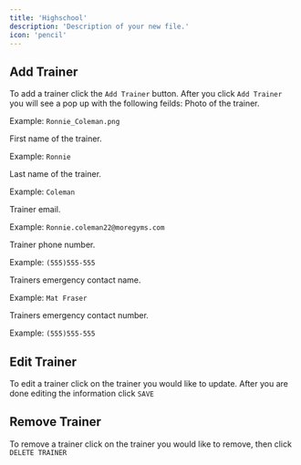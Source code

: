 ```yaml
---
title: 'Highschool'
description: 'Description of your new file.'
icon: 'pencil'
---
```


## Add Trainer
To add a trainer click the `Add Trainer` button. After you click `Add Trainer` you will see a pop up with the following feilds:
<ResponseField name="Trainer Photo" type="Upload" required>
Photo of the trainer.

Example: `Ronnie_Coleman.png`

</ResponseField>

<ResponseField name="First Name" type="text" required>
First name of the trainer.

Example: `Ronnie`

</ResponseField>

<ResponseField name="Last Name" type="text" required>
Last name of the trainer.

Example: `Coleman`

</ResponseField>

<ResponseField name="Email" type="email" required>
Trainer email.

Example: `Ronnie.coleman22@moregyms.com`

</ResponseField>

<ResponseField name="Phone" type="number" required>
Trainer phone number.

Example: `(555)555-555`

</ResponseField>
<ResponseField name="Emergency Contact Name" type="text">
Trainers emergency contact name.

Example: `Mat Fraser`

</ResponseField>

<ResponseField name="Emergency Contact Phone" type="number">
Trainers emergency contact number.

Example: `(555)555-555`
</ResponseField>


## Edit Trainer
To edit a trainer click on the trainer you would like to update. After you are done editing the information click `SAVE`

## Remove Trainer
To remove a trainer click on the trainer you would like to remove, then click `DELETE TRAINER`